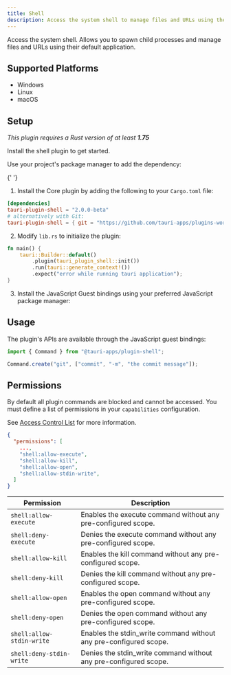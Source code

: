 ```yaml
---
title: Shell
description: Access the system shell to manage files and URLs using their default application and to spawn child processes.
---
```



<PluginLinks plugin="shell" />

Access the system shell. Allows you to spawn child processes and manage files and URLs using their default application.

## Supported Platforms

- Windows
- Linux
- macOS

## Setup

_This plugin requires a Rust version of at least **1.75**_

Install the shell plugin to get started.

<Tabs>
  <TabItem label="Automatic">

Use your project's package manager to add the dependency:

{' '}

<CommandTabs
	npm="npm run tauri add shell"
	yarn="yarn run tauri add shell"
	pnpm="pnpm tauri add shell"
	cargo="cargo tauri add shell"
/>

  </TabItem>
  <TabItem label="Manual">

1. Install the Core plugin by adding the following to your `Cargo.toml` file:

```toml title="src-tauri/Cargo.toml"
[dependencies]
tauri-plugin-shell = "2.0.0-beta"
# alternatively with Git:
tauri-plugin-shell = { git = "https://github.com/tauri-apps/plugins-workspace", branch = "v2" }
```

2. Modify `lib.rs` to initialize the plugin:

```rust title="src-tauri/src/main.rs" {3}
fn main() {
    tauri::Builder::default()
        .plugin(tauri_plugin_shell::init())
        .run(tauri::generate_context!())
        .expect("error while running tauri application");
}
```

3. Install the JavaScript Guest bindings using your preferred JavaScript package manager:

  <CommandTabs
      npm="npm install @tauri-apps/plugin-shell"
      yarn="yarn add @tauri-apps/plugin-shell"
      pnpm="pnpm add @tauri-apps/plugin-shell"
  />
  </TabItem>
</Tabs>

## Usage

The plugin's APIs are available through the JavaScript guest bindings:

```javascript
import { Command } from "@tauri-apps/plugin-shell";

Command.create("git", ["commit", "-m", "the commit message"]);
```

## Permissions

By default all plugin commands are blocked and cannot be accessed.
You must define a list of permissions in your `capabilities` configuration.

See [Access Control List](/references/v2/acl) for more information.

```json title="src-tauri/capabilities/main.json" ins={4-7}
{
  "permissions": [
    ...,
    "shell:allow-execute",
	"shell:allow-kill",
	"shell:allow-open",
	"shell:allow-stdin-write",
  ]
}
```

| Permission | Description |
|------|-----|
|`shell:allow-execute`|Enables the execute command without any pre-configured scope.|
|`shell:deny-execute`|Denies the execute command without any pre-configured scope.|
|`shell:allow-kill`|Enables the kill command without any pre-configured scope.|
|`shell:deny-kill`|Denies the kill command without any pre-configured scope.|
|`shell:allow-open`|Enables the open command without any pre-configured scope.|
|`shell:deny-open`|Denies the open command without any pre-configured scope.|
|`shell:allow-stdin-write`|Enables the stdin_write command without any pre-configured scope.|
|`shell:deny-stdin-write`|Denies the stdin_write command without any pre-configured scope.|